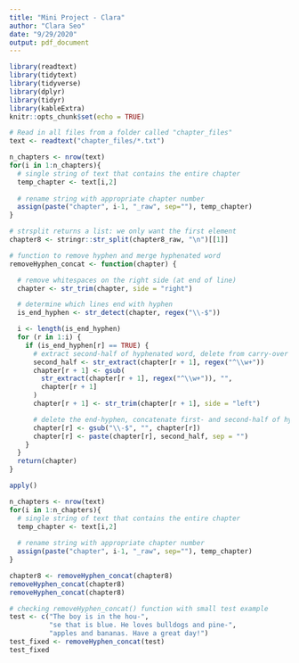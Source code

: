 ```yaml
---
title: "Mini Project - Clara"
author: "Clara Seo"
date: "9/29/2020"
output: pdf_document
---
```


```r
library(readtext)
library(tidytext)
library(tidyverse)
library(dplyr)
library(tidyr)
library(kableExtra)
knitr::opts_chunk$set(echo = TRUE)
```

```r
# Read in all files from a folder called "chapter_files"
text <- readtext("chapter_files/*.txt")

n_chapters <- nrow(text)
for(i in 1:n_chapters){
  # single string of text that contains the entire chapter
  temp_chapter <- text[i,2]
  
  # rename string with appropriate chapter number
  assign(paste("chapter", i-1, "_raw", sep=""), temp_chapter)
}
```

```r
# strsplit returns a list: we only want the first element
chapter8 <- stringr::str_split(chapter8_raw, "\n")[[1]]

# function to remove hyphen and merge hyphenated word
removeHyphen_concat <- function(chapter) {

  # remove whitespaces on the right side (at end of line)
  chapter <- str_trim(chapter, side = "right")

  # determine which lines end with hyphen
  is_end_hyphen <- str_detect(chapter, regex("\\-$"))

  i <- length(is_end_hyphen)
  for (r in 1:i) {
    if (is_end_hyphen[r] == TRUE) {
      # extract second-half of hyphenated word, delete from carry-over line
      second_half <- str_extract(chapter[r + 1], regex("^\\w+"))
      chapter[r + 1] <- gsub(
        str_extract(chapter[r + 1], regex("^\\w+")), "",
        chapter[r + 1]
      )
      chapter[r + 1] <- str_trim(chapter[r + 1], side = "left")

      # delete the end-hyphen, concatenate first- and second-half of hyphenated word
      chapter[r] <- gsub("\\-$", "", chapter[r])
      chapter[r] <- paste(chapter[r], second_half, sep = "")
    }
  }
  return(chapter)
}

apply()

n_chapters <- nrow(text)
for(i in 1:n_chapters){
  # single string of text that contains the entire chapter
  temp_chapter <- text[i,2]
  
  # rename string with appropriate chapter number
  assign(paste("chapter", i-1, "_raw", sep=""), temp_chapter)
}

chapter8 <- removeHyphen_concat(chapter8)
removeHyphen_concat(chapter8)
removeHyphen_concat(chapter8)
```

```r
# checking removeHyphen_concat() function with small test example
test <- c("The boy is in the hou-", 
          "se that is blue. He loves bulldogs and pine-", 
          "apples and bananas. Have a great day!")
test_fixed <- removeHyphen_concat(test)
test_fixed
```

